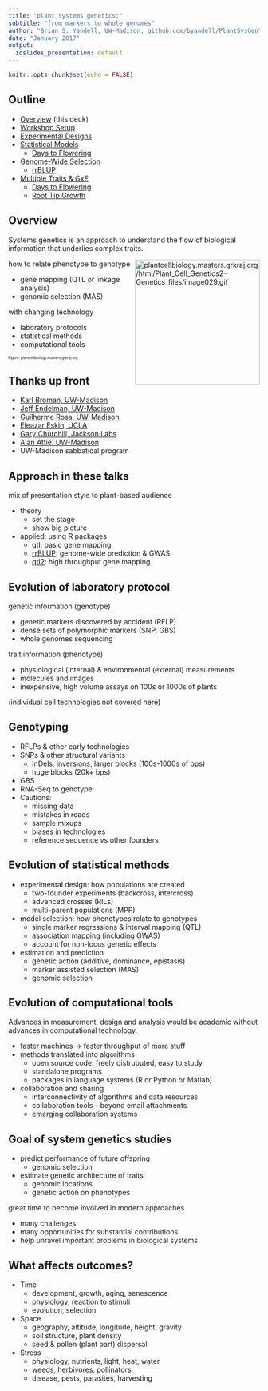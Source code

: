 ```yaml
---
title: "plant systems genetics:"
subtitle: "from markers to whole genomes"
author: "Brian S. Yandell, UW-Madison, github.com/byandell/PlantSysGen"
date: "January 2017"
output:
  ioslides_presentation: default
---
```


```r
knitr::opts_chunk$set(echo = FALSE)
```

## Outline

- [Overview](overview.html) (this deck)
- [Workshop Setup](setup.html)
- [Experimental Designs](design.html)
- [Statistical Models](models.html)
    + [Days to Flowering](osborn_model.html)
- [Genome-Wide Selection](selection.html)
    + [rrBLUP](rrBLUP.html)
- [Multiple Traits & GxE](gxe.html)
    + [Days to Flowering](osborn_two.html)
    + [Root Tip Growth](moore_time.html)

## Overview

Systems genetics is an approach to understand the flow of biological information that underlies complex traits. 

<img src="../Figs/plantcellbio.gif" alt="plantcellbiology.masters.grkraj.org/html/Plant_Cell_Genetics2-Genetics_files/image029.gif" style="width: 250px; float:right"/>

how to relate phenotype to genotype

- gene mapping (QTL or linkage analysis)
- genomic selection (MAS)

with changing technology

- laboratory protocols
- statistical methods
- computational tools

<span style="font-size: 50%">Figure: plantcellbiology.masters.grkraj.org</span>

## Thanks up front

- [Karl Broman, UW-Madison](http://kbroman.org)
- [Jeff Endelman, UW-Madison](http://potatobreeding.cals.wisc.edu/people/)
- [Guilherme Rosa, UW-Madison](http://www.ansci.wisc.edu/Facultypages/rosa.html)
- [Eleazar Eskin, UCLA](http://web.cs.ucla.edu/~eeskin/)
- [Gary Churchill, Jackson Labs](https://www.jax.org/research-and-faculty/faculty/gary-churchill)
- [Alan Attie, UW-Madison](https://biochem.wisc.edu/faculty/attie)
- UW-Madison sabbatical program

## Approach in these talks

mix of presentation style to plant-based audience

- theory
    + set the stage
    + show big picture
- applied: using R packages
    + [qtl](http://rqtl.org): basic gene mapping
    + [rrBLUP](http://potatobreeding.cals.wisc.edu/software/): genome-wide prediction & GWAS
    + [qtl2](http://kbroman.org/qtl2/): high throughput gene mapping

## Evolution of laboratory protocol

genetic information (genotype)

- genetic markers discovered by accident (RFLP)
- dense sets of polymorphic markers (SNP, GBS)
- whole genomes sequencing

trait information (phenotype)

- physiological (internal) & environmental (external) measurements
- molecules and images
- inexpensive, high volume assays on 100s or 1000s of plants

(individual cell technologies not covered here) 

## Genotyping

- RFLPs & other early technologies 
- SNPs & other structural variants
    + InDels, inversions, larger blocks (100s-1000s of bps)
    + huge blocks (20k+ bps)
- GBS
- RNA-Seq to genotype
- Cautions:
    + missing data
    + mistakes in reads
    + sample mixups
    + biases in technologies 
    + reference sequence vs other founders

## Evolution of statistical methods

- experimental design: how populations are created
    + two-founder experiments (backcross, intercross)
    + advanced crosses (RILs)
    + multi-parent populations (MPP)
- model selection: how phenotypes relate to genotypes
    + single marker regressions & interval mapping (QTL)
    + association mapping (including GWAS)
    + account for non-locus genetic effects
- estimation and prediction
    + genetic action (additive, dominance, epistasis)
    + marker assisted selection (MAS)
    + genomic selection

## Evolution of computational tools

Advances in measurement, design and analysis would be academic
without advances in computational technology. 

- faster machines -> faster throughput of more stuff
- methods translated into algorithms
    + open source code: freely distrubuted, easy to study
    + standalone programs
    + packages in language systems (R or Python or Matlab)
- collaboration and sharing
    + interconnectivity of algorithms and data resources
    + collaboration tools -- beyond email attachments
    + emerging collaboration systems

## Goal of system genetics studies

- predict performance of future offspring
    + genomic selection
- estimate genetic architecture of traits
    + genomic locations
    + genetic action on phenotypes

great time to become involved in modern approaches

- many challenges
- many opportunities for substantial contributions
- help unravel important problems in biological systems

## What affects outcomes?

- Time
    + development, growth, aging, senescence
    + physiology, reaction to stimuli
    + evolution, selection
- Space
    + geography, altitude, longitude, height, gravity
    + soil structure, plant density
    + seed & pollen (plant part) dispersal
- Stress
    + physiology, nutrients, light, heat, water
    + weeds, herbivores, pollinators
    + disease, pests, parasites, harvesting

